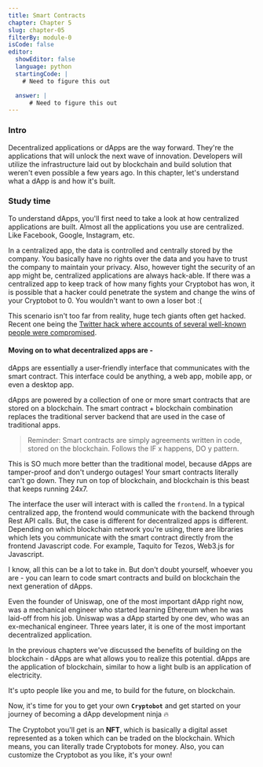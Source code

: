 ```yaml
---
title: Smart Contracts
chapter: Chapter 5
slug: chapter-05
filterBy: module-0
isCode: false
editor:
  showEditor: false
  language: python
  startingCode: |
    # Need to figure this out

  answer: |
      # Need to figure this out
---
```

### Intro

Decentralized applications or dApps are the way forward. They're the applications that will unlock the next wave of innovation. Developers will utilize the infrastructure laid out by blockchain and build solution that weren't even possible a few years ago.
In this chapter, let's understand what a dApp is and how it's built.


### Study time

To understand dApps, you'll first need to take a look at how centralized applications are built.
Almost all the applications you use are centralized. Like Facebook, Google, Instagram, etc.

In a centralized app, the data is controlled and centrally stored by the company. 
You basically have no rights over the data and you have to trust the company to maintain your privacy. 
Also, however tight the security of an app might be, centralized applications are always hack-able. 
If there was a centralized app to keep track of how many fights your Cryptobot has won, it is possible that a hacker could penetrate the system and change the wins of your Cryptobot to 0. You wouldn't want to own a loser bot :(

This scenario isn't too far from reality, huge tech giants often get hacked. Recent one being the [Twitter hack where accounts of several well-known people were compromised](https://www.wired.com/story/inside-twitter-hack-election-plan/). 


#### Moving on to what decentralized apps are - 
dApps are essentially a user-friendly interface that communicates with the smart contract. This interface could be anything, a web app, mobile app, or even a desktop app.

dApps are powered by a collection of one or more smart contracts that are stored on a blockchain. 
The smart contract + blockchain combination replaces the traditional server backend that are used in the case of traditional apps. 
 
> Reminder: Smart contracts are simply agreements written in code, stored on the blockchain. Follows the IF x happens, DO y pattern.

This is SO much more better than the traditional model, because dApps are tamper-proof and don't undergo outages!
Your smart contracts literally can't go down. They run on top of blockchain, and blockchain is this beast that keeps running 24x7.

The interface the user will interact with is called the `frontend`.
In a typical centralized app, the frontend would communicate with the backend through Rest API calls.
But, the case is different for decentralized apps is different. Depending on which blockchain network you're using, there are libraries which lets you communicate with the smart contract directly from the frontend Javascript code. For example, Taquito for Tezos, Web3.js for Javascript. 

I know, all this can be a lot to take in. 
But don't doubt yourself, whoever you are - you can learn to code smart contracts and build on blockchain the next generation of dApps.

Even the founder of Uniswap, one of the most important dApp right now, was a mechanical engineer who started learning Ethereum when he was laid-off from his job. 
Uniswap was a dApp started by one dev, who was an ex-mechanical engineer.
Three years later, it is one of the most important decentralized application.


In the previous chapters we've discussed the benefits of building on the blockchain - dApps are what allows you to realize this potential. 
dApps are the application of blockchain, similar to how a light bulb is an application of electricity.

It's upto people like you and me, to build for the future, on blockchain. 

Now, it's time for you to get your own **`Cryptobot`** and get started on your journey of becoming a dApp development ninja 🔥

The Cryptobot you'll get is an **NFT**, which is basically a digital asset represented as a token which can be traded on the blockchain. Which means, you can literally trade Cryptobots for money.
Also, you can customize the Cryptobot as you like, it's your own!